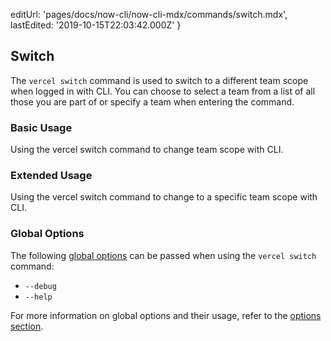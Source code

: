 
  editUrl: 'pages/docs/now-cli/now-cli-mdx/commands/switch.mdx',
  lastEdited: '2019-10-15T22:03:42.000Z'
}

## Switch

The `vercel switch` command is used to switch to a different team scope when logged in with <ProductShortName /> CLI. You can choose to select a team from a list of all those you are part of or specify a team when entering the command.

### Basic Usage

<Snippet dark text="vercel switch" />
<Caption>Using the <InlineCode>vercel switch</InlineCode> command to change team scope with <ProductShortName /> CLI.</Caption>

### Extended Usage

<Snippet dark text="vercel switch [team-name]" />
<Caption>Using the <InlineCode>vercel switch</InlineCode> command to change to a specific team scope with <ProductShortName /> CLI.</Caption>

### Global Options

The following [global options](#options) can be passed when using the `vercel switch` command:

- `--debug`
- `--help`

For more information on global options and their usage, refer to the [options section](#options).
